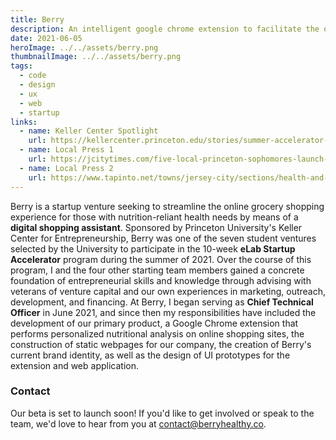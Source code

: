 ```yaml
---
title: Berry
description: An intelligent google chrome extension to facilitate the online grocery shopping experience for those with diabetes and other nutrition-reliant conditions.
date: 2021-06-05
heroImage: ../../assets/berry.png
thumbnailImage: ../../assets/berry.png
tags:
  - code
  - design
  - ux
  - web
  - startup
links:
  - name: Keller Center Spotlight
    url: https://kellercenter.princeton.edu/stories/summer-accelerator-team-spotlight-berry
  - name: Local Press 1
    url: https://jcitytimes.com/five-local-princeton-sophomores-launch-business-to-help-online-grocery-shoppers/
  - name: Local Press 2
    url: https://www.tapinto.net/towns/jersey-city/sections/health-and-wellness/articles/digital-tool-to-make-online-grocery-shopping-healthier-a-berry-good-idea-jersey-city-native-says
---
```


Berry is a startup venture seeking to streamline the online grocery shopping experience for those with
nutrition-reliant health needs by means of a **digital shopping assistant**.
Sponsored by Princeton University's Keller Center for Entrepreneurship, Berry was one of the seven student ventures
selected by the University to participate in the 10-week **eLab Startup Accelerator** program during the summer of 2021.
Over the course of this program, I and the four other starting team members gained a concrete foundation of entrepreneurial skills
and knowledge through advising with veterans of venture capital and our own experiences in marketing, outreach, development, and financing.
At Berry, I began serving as **Chief Technical Officer** in June 2021, and since then my responsibilities have included the development
of our primary product, a Google Chrome extension that performs personalized nutritional analysis on online shopping sites, the construction of static
webpages for our company, the creation of Berry's current brand identity, as well as the design of UI prototypes for the extension and web application.

### Contact

Our beta is set to launch soon! If you'd like to get involved or speak to the team, we'd love to hear from you at contact@berryhealthy.co.
